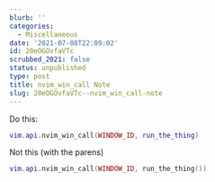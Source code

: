 ```yaml
---
blurb: ''
categories:
  - Miscellaneous
date: '2021-07-08T22:09:02'
id: 20eOGOvfaVTc
scrubbed_2021: false
status: unpublished
type: post
title: nvim_win_call Note
slug: 20eOGOvfaVTc--nvim_win_call-note
---
```


Do this:

```lua
vim.api.nvim_win_call(WINDOW_ID, run_the_thing)
```


Not this (with the parens)

```lua
vim.api.nvim_win_call(WINDOW_ID, run_the_thing())
```

